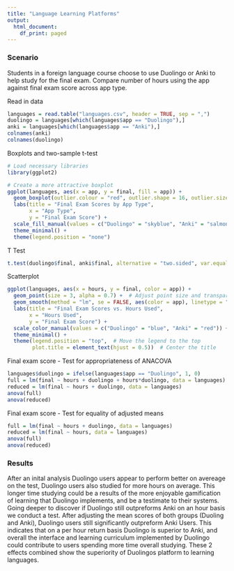 ---
title: "Language Learning Platforms"
output:
  html_document:
    df_print: paged
---
### Scenario

Students in a foreign language course choose to use
Duolingo or Anki to help study for the final exam. Compare number
of hours using the app against final exam score across app type.


Read in data

```{r}
languages = read.table("languages.csv", header = TRUE, sep = ",")
duolingo = languages[which(languages$app == "Duolingo"),]
anki = languages[which(languages$app == "Anki"),]
colnames(anki)
colnames(duolingo)
```

Boxplots and two-sample t-test

```{r}
# Load necessary libraries
library(ggplot2)

# Create a more attractive boxplot
ggplot(languages, aes(x = app, y = final, fill = app)) +
  geom_boxplot(outlier.colour = "red", outlier.shape = 16, outlier.size = 2) +
  labs(title = "Final Exam Scores by App Type",
       x = "App Type",
       y = "Final Exam Score") +
  scale_fill_manual(values = c("Duolingo" = "skyblue", "Anki" = "salmon")) +
  theme_minimal() +
  theme(legend.position = "none")

```

T Test

```{r}
t.test(duolingo$final, anki$final, alternative = "two.sided", var.equal = FALSE)
```

Scatterplot

```{r}
ggplot(languages, aes(x = hours, y = final, color = app)) +
  geom_point(size = 3, alpha = 0.7) +  # Adjust point size and transparency
  geom_smooth(method = "lm", se = FALSE, aes(color = app), linetype = "dashed") +  # Add regression lines
  labs(title = "Final Exam Scores vs. Hours Used",
       x = "Hours Used",
       y = "Final Exam Score") +
  scale_color_manual(values = c("Duolingo" = "blue", "Anki" = "red")) +
  theme_minimal() +
  theme(legend.position = "top",  # Move the legend to the top
        plot.title = element_text(hjust = 0.5))  # Center the title
```

Final exam score - Test for appropriateness of ANACOVA

```{r}
languages$duolingo = ifelse(languages$app == "Duolingo", 1, 0)
full = lm(final ~ hours + duolingo + hours*duolingo, data = languages)
reduced = lm(final ~ hours + duolingo, data = languages)
anova(full)
anova(reduced)
```

Final exam score - Test for equality of adjusted means

```{r}
full = lm(final ~ hours + duolingo, data = languages)
reduced = lm(final ~ hours, data = languages)
anova(full)
anova(reduced)
```


### Results 

After an inital analysis Duolingo users appear to perform better on avereage on the test, Duolingo users also studied for more hours on average.  This longer time studying could be a results of the more enjoyable gamification of learning that Duolingo implements, and be a testimate to their systems.  Going deeper to discover if Duolingo still outpreforms Anki on an hour basis we conduct a test.  After adjusting the mean scores of both groups (Duoling and Anki), Duolingo users still significantly outpreform Anki Users.  This indicates that on a per hour return basis Duolingo is superior to Anki, and overall the interface and learning curriculum implemented by Duolingo could contribute to users spending more time overall studying.  These 2 effects combined show the superiority of Duolingos platform to learning languages.
